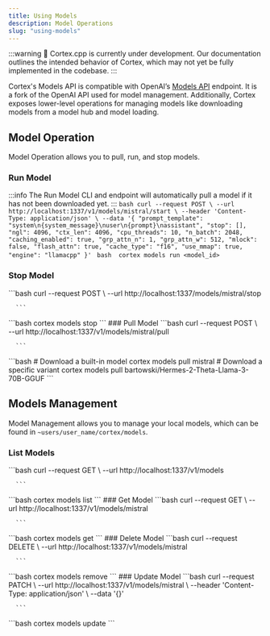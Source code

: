 ```yaml
---
title: Using Models
description: Model Operations
slug: "using-models"
---
```



:::warning
🚧 Cortex.cpp is currently under development. Our documentation outlines the intended behavior of Cortex, which may not yet be fully implemented in the codebase.
:::

Cortex's Models API is compatible with OpenAI’s [Models API](https://platform.openai.com/docs/api-reference/models) endpoint. It is a fork of the OpenAI API used for model management. Additionally, Cortex exposes lower-level operations for managing models like downloading models from a model hub and model loading.

## Model Operation
Model Operation allows you to pull, run, and stop models.
### Run Model
:::info
The Run Model CLI and endpoint will automatically pull a model if it has not been downloaded yet.
:::
<Tabs>
  <TabItem  value="API" label="API" default>
    ```bash
        curl --request POST \
        --url http://localhost:1337/v1/models/mistral/start \
        --header 'Content-Type: application/json' \
        --data '{
        "prompt_template": "system\n{system_message}\nuser\n{prompt}\nassistant",
        "stop": [],
        "ngl": 4096,
        "ctx_len": 4096,
        "cpu_threads": 10,
        "n_batch": 2048,
        "caching_enabled": true,
        "grp_attn_n": 1,
        "grp_attn_w": 512,
        "mlock": false,
        "flash_attn": true,
        "cache_type": "f16",
        "use_mmap": true,
        "engine": "llamacpp"
      }'
      ```
  </TabItem>
  <TabItem  value="CLI" label="CLI" default>
    ```bash 
    cortex models run <model_id>
    ```
  </TabItem>
  <TabItem value="cortex.js" label="cortex.js">
  </TabItem>
  <TabItem value="cortex.py" label="cortex.py">
  </TabItem>
</Tabs>
### Stop Model
<Tabs>
  <TabItem  value="API-stop" label="API" default>
    ```bash
        curl --request POST \
        --url http://localhost:1337/models/mistral/stop



      ```
  </TabItem>
  <TabItem  value="CLI-stop" label="CLI" default>
    ```bash 
    cortex models stop <model_id>
    ```
  </TabItem>
  <TabItem value="cortex.js-stop" label="cortex.js">
  </TabItem>
  <TabItem value="cortex.py-stop" label="cortex.py">
  </TabItem>
</Tabs>
### Pull Model
<Tabs>
  <TabItem  value="API-pull" label="API" default>
    ```bash
        curl --request POST \
        --url http://localhost:1337/v1/models/mistral/pull



      ```
  </TabItem>
  <TabItem  value="CLI-pull" label="CLI" default>
    ```bash 
    # Download a built-in model
    cortex models pull mistral
    # Download a specific variant
    cortex models pull bartowski/Hermes-2-Theta-Llama-3-70B-GGUF
    ```
  </TabItem>
  <TabItem value="cortex.js-pull" label="cortex.js">
  </TabItem>
  <TabItem value="cortex.py-pull" label="cortex.py">
  </TabItem>
</Tabs>

## Models Management
Model Management allows you to manage your local models, which can be found in `~users/user_name/cortex/models`.
### List Models
<Tabs>
  <TabItem  value="API-pull" label="API" default>
    ```bash
        curl --request GET \
        --url http://localhost:1337/v1/models



      ```
  </TabItem>
  <TabItem  value="CLI-pull" label="CLI" default>
    ```bash 
    cortex models list
    ```
  </TabItem>
  <TabItem value="cortex.js-pull" label="cortex.js">
  </TabItem>
  <TabItem value="cortex.py-pull" label="cortex.py">
  </TabItem>
</Tabs>
### Get Model
<Tabs>
  <TabItem  value="API-pull" label="API" default>
    ```bash
        curl --request GET \
        --url http://localhost:1337/v1/models/mistral



      ```
  </TabItem>
  <TabItem  value="CLI-pull" label="CLI" default>
    ```bash 
    cortex models get <model_id>
    ```
  </TabItem>
  <TabItem value="cortex.js-pull" label="cortex.js">
  </TabItem>
  <TabItem value="cortex.py-pull" label="cortex.py">
  </TabItem>
</Tabs>
### Delete Model
<Tabs>
  <TabItem  value="API-pull" label="API" default>
    ```bash
        curl --request DELETE \
        --url http://localhost:1337/v1/models/mistral



      ```
  </TabItem>
  <TabItem  value="CLI-pull" label="CLI" default>
    ```bash 
    cortex models remove <model_id>
    ```
  </TabItem>
  <TabItem value="cortex.js-pull" label="cortex.js">
  </TabItem>
  <TabItem value="cortex.py-pull" label="cortex.py">
  </TabItem>
</Tabs>
### Update Model
<Tabs>
  <TabItem  value="API-pull" label="API" default>
    ```bash
      curl --request PATCH \
        --url http://localhost:1337/v1/models/mistral \
        --header 'Content-Type: application/json' \
        --data '{}'



      ```
  </TabItem>
  <TabItem  value="CLI-pull" label="CLI" default>
    ```bash 
    cortex models update
    ```
  </TabItem>
  <TabItem value="cortex.js-pull" label="cortex.js">
  </TabItem>
  <TabItem value="cortex.py-pull" label="cortex.py">
  </TabItem>
</Tabs>